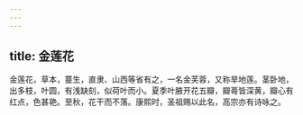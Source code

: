 ```yaml
---
---
---
```

title: 金莲花
---



金莲花，草本，蔓生，直隶、山西等省有之，一名金芙蓉，又称旱地莲。茎卧地，出多枝，叶圆，有浅缺刻，似荷叶而小。夏季叶腋开花五瓣，瓣蕚皆深黄，瓣心有红点，色甚艳。至秋，花干而不落。康熙时，圣祖赐以此名，高宗亦有诗咏之。